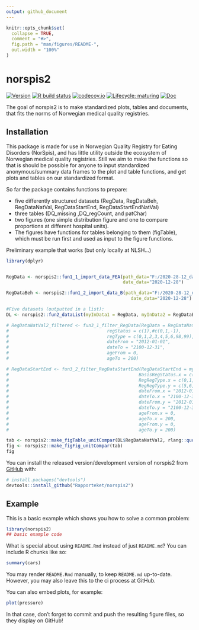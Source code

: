 ```yaml
---
output: github_document
---
```


<!-- README.md is generated from README.Rmd. Please edit that file -->

```r
knitr::opts_chunk$set(
  collapse = TRUE,
  comment = "#>",
  fig.path = "man/figures/README-",
  out.width = "100%"
)
```

# norspis2

<!-- badges: start -->
[![Version](https://img.shields.io/github/v/release/rapporteket/norspis2?sort=semver)](https://github.com/rapporteket/norspis2/releases)
[![R build status](https://github.com/Rapporteket/norspis2/workflows/R-CMD-check/badge.svg)](https://github.com/Rapporteket/norspis2/actions)
[![codecov.io](https://codecov.io/github/Rapporteket/norspis2/norspis2.svg?branch=main)](https://codecov.io/github/Rapporteket/norspis2?branch=main)
[![Lifecycle: maturing](https://img.shields.io/badge/lifecycle-maturing-blue.svg)](https://www.tidyverse.org/lifecycle/#maturing)
[![Doc](https://img.shields.io/badge/Doc--grey.svg)](https://rapporteket.github.io/norspis2/)
<!-- badges: end -->

The goal of norspis2 is to make standardized plots, tables and documents, that fits the norms of Norwegian medical quality registries.

## Installation

This package is made for use in Norwegian Quality Registry for Eating Disorders (NorSpis), 
and has little utility outside the ecosystem of Norwegian medical quality registries. 
Still we aim to make the functions so that is should be possible for anyone to input standardized anonymous/summary 
data frames to the plot and table functions, and get plots and tables on our standardized format.  


So far the package contains functions to prepare:

* five differently structured datasets (RegData, RegDataBeh, RegDataNatVal, RegDataStartEnd, RegDataStartEndNatVal)
* three tables (DQ_missing ,DQ_regCount, and patChar) 
* two figures (one simple distribution figure and one to compare proportions at different hospital units). 
* The figures have functions for tables belonging to them (figTable), which must be run first and used as input to the figure functions. 


Preliminary example that works (but only locally at NLSH...)

```r
library(dplyr)


RegData <- norspis2::fun1_1_import_data_FEA(path_data="F:/2020-28-12_data-til-utvikling/", #disk and folder of data to import
                                            date_data="2020-12-28")

RegDataBeh <- norspis2::fun1_2_import_data_B(path_data="F:/2020-28-12_data-til-utvikling/", #disk and folder of data to import
                                               date_data="2020-12-28")

#Five datasets (outputted in a list):
DL <- norspis2::fun2_dataList(myInData1 = RegData, myInData2 = RegDataBeh)

# RegDataNatVal2_filtered <- fun3_1_filter_RegData(RegData = RegDataNatVal2,
#                                     regStatus = c(1),#c(0,1,-1),
#                                     regType = c(0,1,2,3,4,5,6,98,99),
#                                     dateFrom = "2012-01-01",
#                                     dateTo = "2100-12-31",
#                                     ageFrom = 0,
#                                     ageTo = 200)

# RegDataStartEnd <- fun3_2_filter_RegDataStartEnd(RegDataStartEnd = myInData,
#                                                 BasisRegStatus.x = c(0,1,-1),
#                                                 RegRegType.x = c(0,1,2,3,4,5,6,98,99),
#                                                 RegRegType.y = c(5,6,98,99,NA),
#                                                 dateFrom.x = "2012-01-01",
#                                                 dateTo.x = "2100-12-31",
#                                                 dateFrom.y = "2012-01-01",
#                                                 dateTo.y = "2100-12-31",
#                                                 ageFrom.x = 0,
#                                                 ageTo.x = 200,
#                                                 ageFrom.y = 0,
#                                                 ageTo.y = 200)

tab <- norspis2::make_figTable_unitCompar(DL$RegDataNatVal2, rlang::quo(PROP_PO10Pasientsikkerhet))
fig <- norspis2::make_figFig_unitCompar(tab)
fig

```


You can install the released version/development version of norspis2 from [GitHub](https://github.com/) with:

``` r
# install.packages("devtools")
devtools::install_github("Rapporteket/norspis2")
```
## Example

This is a basic example which shows you how to solve a common problem:

```r
library(norspis2)
## basic example code
```

What is special about using `README.Rmd` instead of just `README.md`? You can include R chunks like so:

```r
summary(cars)
```

You may render `README.Rmd` manually, to keep `README.md` up-to-date. However, you may also leave this to the ci process at GitHub.

You can also embed plots, for example:

```r
plot(pressure)
```

In that case, don't forget to commit and push the resulting figure files, so they display on GitHub!

